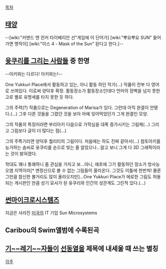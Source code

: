 [[목차]]

== [[태양]] ==
--[wiki:"커맨드 앤 컨커 타이베리안 선"게임에 이 단어가] [wiki:"뿌요뿌요 SUN" 들어가면 명작이] [wiki:"이스 4 - Mask of the Sun" 된다고 한다.]--
== [[윳쿠리를 그리는 사람들]] 중 한명 ==
--아키와는 다르다! 아키와는!-- 

One Yukkuri Place에서 활동하고 있는, 아니 활동 하던 작가(...) 작품이 전부 다 영어로 쓰여있다. 이로써 양덕후 확정. 활동장소가 활동장소인데다 언어의 장벽을 넘지 못한고로 별로 유명세를 타지 못한 듯 하다.
 
그의 주력(?) 작품으로는 Degeneration of Marisa가 있다. 그런데 아직 완결이 안됐다.(...) 그후 다른 것들을 그렸던 것을 보아 아예 잊어먹었던가 그게 완결인 모양.
 
그의 작품의 특징이라면 부리아키 다음으로 가학심을 대폭 증가시키는 그림체(...) 그리고 그림보다 글이 더 많다는 점(...) 
 
그의 주특기라면 양덕후 퀄리티의 그림이다. 처음에는 하도 진짜 같아서(...) 점토아키를 능가하는 솜씨로 윳쿠리를 손으로 빚는 줄 알았으나...알고 보니 그게 다 3D 그래픽이라는 것이 밝혀졌다.
 
학대도 꽤나 통쾌하니 좀 관심을 가지고 보...아니, 애초에 그가 활동하던 장소가 방사능 오염 지역이라[* 맨정신으로 볼 수 없는 그림들이 올라온다. 그것도 이틀에 한번씩! 물론 그만큼 참신한 볼거리도 많이 올라오지만]...One Yukkuri Place가 에로한 그림도 허용되는 게시판인 만큼 성기 묘사가 된 윳쿠리와 인간의 성관계도 그린적 있다.(...)

== [[썬마이크로시스템즈]] ==
지금은 사라진 [[미국]]의 IT 기업 Sun Microsystems

== Caribou의 Swim앨범에 수록된곡 == 
{{{#!html
<object width="560" height="315"><param name="movie" value="http://www.youtube.com/v/euS2SlC68q8?version=3&amp;hl=ko_KR&amp;rel=0"></param><param name="allowFullScreen" value="true"></param><param name="allowscriptaccess" value="always"></param><embed src="http://www.youtube.com/v/euS2SlC68q8?version=3&amp;hl=ko_KR&amp;rel=0" type="application/x-shockwave-flash" width="560" height="315" allowscriptaccess="always" allowfullscreen="true"></embed></object>
}}}

== [[기레기|기~~레기~~자]]들이 [[선동열]]을 제목에 내세울 때 쓰는 별칭 ==
[[각주]]

